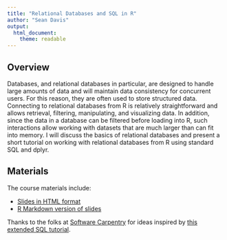 ```yaml
---
title: "Relational Databases and SQL in R"
author: "Sean Davis"
output:
  html_document:
    theme: readable
---
```


## Overview

Databases, and relational databases in particular, are designed to handle large amounts of data and will maintain data consistency for concurrent users.  For this reason, they are often used to store structured data.  Connecting to relational databases from R is relatively straightforward and allows retrieval, filtering, manipulating, and visualizing data.  In addition, since the data in a database can be filtered before loading into R, such interactions allow working with datasets that are much larger than can fit into memory.  I will discuss the basics of relational databases and present a short tutorial on working with relational databases from R using standard SQL and dplyr.

## Materials

The course materials include:

- [Slides in HTML format](SQL_Tutorial_in_R.html)
- [R Markdown version of slides](SQL_Tutorial_in_R.Rmd)

Thanks to the folks at [Software Carpentry](http://software-carpentry.org/) for ideas inspired by [this extended SQL tutorial](http://swcarpentry.github.io/sql-novice-survey/).
